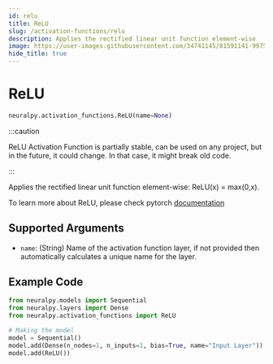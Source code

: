 ```yaml
---
id: relu
title: ReLU
slug: /activation-functions/relu
description: Applies the rectified linear unit function element-wise
image: https://user-images.githubusercontent.com/34741145/81591141-99752900-93d9-11ea-9ef6-cc2c68daaa19.png
hide_title: true
---
```


# ReLU

```python
neuralpy.activation_functions.ReLU(name=None)
```

:::caution

ReLU Activation Function is partially stable, can be used on any project, but in the future, it could change. In that case, it might break old code.

:::

Applies the rectified linear unit function element-wise: ReLU(x) = max(0,x).

To learn more about ReLU, please check pytorch [documentation](https://pytorch.org/docs/stable/generated/torch.nn.ReLU.html#torch.nn.ReLU)

## Supported Arguments

- `name`: (String) Name of the activation function layer, if not provided then automatically calculates a unique name for the layer.

## Example Code

```python
from neuralpy.models import Sequential
from neuralpy.layers import Dense
from neuralpy.activation_functions import ReLU

# Making the model
model = Sequential()
model.add(Dense(n_nodes=1, n_inputs=1, bias=True, name="Input Layer"))
model.add(ReLU())
```
